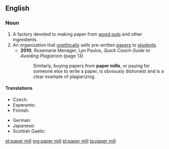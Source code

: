 ==English==
{{wikipedia}}

===Noun===
{{en-noun|head=[[paper]] [[mill]]}}

# A factory devoted to making paper from [[wood pulp]] and other ingredients.
# An organization that [[unethical]]ly sells pre-written [[paper]]s to [[student]]s.
#* '''2010''', Rosemarie Menager, Lyn Paulos, ''Quick Coach Guide to Avoiding Plagiarism'' (page 13)
#*: Similarly, buying papers from '''paper mills''', or paying for someone else to write a paper, is obviously dishonest and is a clear example of plagiarizing.

====Translations====
{{trans-top|factory}}
* Czech: {{t+|cs|papírna|f}}
* Esperanto: {{t|eo|paperfarejo}}
* Finnish: {{t|fi|paperitehdas}}
{{trans-mid}}
* German: {{t|de|Papierfabrik|f}}
* Japanese: {{t|ja|製紙工場|tr=seishikōjō|sc=Jpan}}
* Scottish Gaelic: {{t|gd|muileann-pàipeir|m}}
{{trans-bottom}}

[[et:paper mill]]
[[mg:paper mill]]
[[pl:paper mill]]
[[ta:paper mill]]